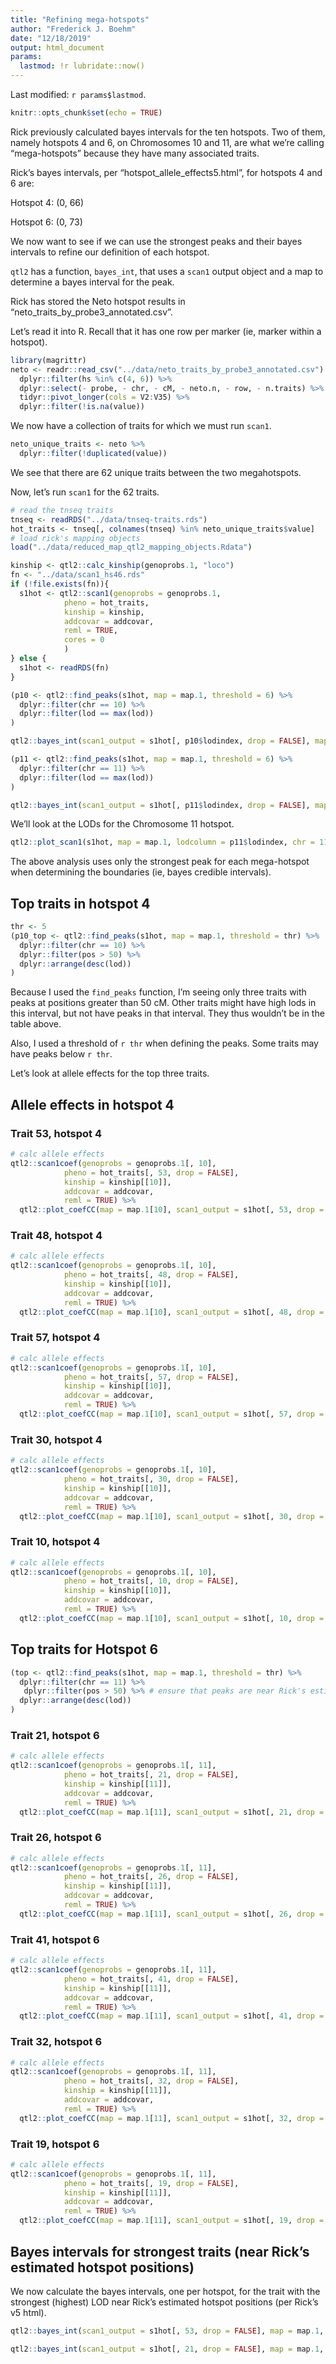 ```yaml
---
title: "Refining mega-hotspots"
author: "Frederick J. Boehm"
date: "12/18/2019"
output: html_document
params:
  lastmod: !r lubridate::now()
---
```


Last modified: `r params$lastmod`.

```r
knitr::opts_chunk$set(echo = TRUE)
```

Rick previously calculated bayes intervals for the ten hotspots. Two of them, namely hotspots 4 and 6, on Chromosomes 10 and 11, are what we're calling "mega-hotspots" because they have many associated traits.

Rick's bayes intervals, per "hotspot_allele_effects5.html", for hotspots 4 and 6 are:

Hotspot 4: (0, 66)

Hotspot 6: (0, 73)


We now want to see if we can use the strongest peaks and their bayes intervals to refine our definition of each hotspot.

`qtl2` has a function, `bayes_int`, that uses a `scan1` output object and a map to determine a bayes interval for the peak.

Rick has stored the Neto hotspot results in "neto_traits_by_probe3_annotated.csv".

Let's read it into R. Recall that it has one row per marker (ie, marker within a hotspot).

```r
library(magrittr)
neto <- readr::read_csv("../data/neto_traits_by_probe3_annotated.csv") %>%
  dplyr::filter(hs %in% c(4, 6)) %>%
  dplyr::select(- probe, - chr, - cM, - neto.n, - row, - n.traits) %>%
  tidyr::pivot_longer(cols = V2:V35) %>%
  dplyr::filter(!is.na(value))
```
We now have a collection of traits for which we must run `scan1`. 

```r
neto_unique_traits <- neto %>%
  dplyr::filter(!duplicated(value))
```

We see that there are 62 unique traits between the two megahotspots.

Now, let's run `scan1` for the 62 traits.

```r
# read the tnseq traits
tnseq <- readRDS("../data/tnseq-traits.rds")
hot_traits <- tnseq[, colnames(tnseq) %in% neto_unique_traits$value]
# load rick's mapping objects
load("../data/reduced_map_qtl2_mapping_objects.Rdata")
```

```r
kinship <- qtl2::calc_kinship(genoprobs.1, "loco")
fn <- "../data/scan1_hs46.rds"
if (!file.exists(fn)){
  s1hot <- qtl2::scan1(genoprobs = genoprobs.1, 
            pheno = hot_traits, 
            kinship = kinship, 
            addcovar = addcovar, 
            reml = TRUE, 
            cores = 0
            )
} else {
  s1hot <- readRDS(fn)
}
```

```r
(p10 <- qtl2::find_peaks(s1hot, map = map.1, threshold = 6) %>%
  dplyr::filter(chr == 10) %>%
  dplyr::filter(lod == max(lod))
)
```


```r
qtl2::bayes_int(scan1_output = s1hot[, p10$lodindex, drop = FALSE], map = map.1, chr = 10)
```


```r
(p11 <- qtl2::find_peaks(s1hot, map = map.1, threshold = 6) %>%
  dplyr::filter(chr == 11) %>%
  dplyr::filter(lod == max(lod))
)
```

```r
qtl2::bayes_int(scan1_output = s1hot[, p11$lodindex, drop = FALSE], map = map.1, chr = 11)
```

We'll look at the LODs for the Chromosome 11 hotspot.

```r
qtl2::plot_scan1(s1hot, map = map.1, lodcolumn = p11$lodindex, chr = 11)
```
The above analysis uses only the strongest peak for each mega-hotspot when determining the boundaries (ie, bayes credible intervals).

## Top traits in hotspot 4

```r
thr <- 5
(p10_top <- qtl2::find_peaks(s1hot, map = map.1, threshold = thr) %>%
  dplyr::filter(chr == 10) %>%
  dplyr::filter(pos > 50) %>%
  dplyr::arrange(desc(lod))
)
```

Because I used the `find_peaks` function, I'm seeing only three traits with peaks at positions greater than 50 cM. Other traits might have high lods in this interval, but not have peaks in that interval. They thus wouldn't be in the table above.

Also, I used a threshold of `r thr` when defining the peaks. Some traits may have peaks below `r thr`.

Let's look at allele effects for the top three traits.

## Allele effects in hotspot 4

### Trait 53, hotspot 4

```r
# calc allele effects
qtl2::scan1coef(genoprobs = genoprobs.1[, 10], 
            pheno = hot_traits[, 53, drop = FALSE], 
            kinship = kinship[[10]], 
            addcovar = addcovar, 
            reml = TRUE) %>%
  qtl2::plot_coefCC(map = map.1[10], scan1_output = s1hot[, 53, drop = FALSE])
```

### Trait 48, hotspot 4


```r
# calc allele effects
qtl2::scan1coef(genoprobs = genoprobs.1[, 10], 
            pheno = hot_traits[, 48, drop = FALSE], 
            kinship = kinship[[10]], 
            addcovar = addcovar, 
            reml = TRUE) %>%
  qtl2::plot_coefCC(map = map.1[10], scan1_output = s1hot[, 48, drop = FALSE])
```

### Trait 57, hotspot 4

```r
# calc allele effects
qtl2::scan1coef(genoprobs = genoprobs.1[, 10], 
            pheno = hot_traits[, 57, drop = FALSE], 
            kinship = kinship[[10]], 
            addcovar = addcovar, 
            reml = TRUE) %>%
  qtl2::plot_coefCC(map = map.1[10], scan1_output = s1hot[, 57, drop = FALSE])
```

### Trait 30, hotspot 4

```r
# calc allele effects
qtl2::scan1coef(genoprobs = genoprobs.1[, 10], 
            pheno = hot_traits[, 30, drop = FALSE], 
            kinship = kinship[[10]], 
            addcovar = addcovar, 
            reml = TRUE) %>%
  qtl2::plot_coefCC(map = map.1[10], scan1_output = s1hot[, 30, drop = FALSE])
```


### Trait 10, hotspot 4

```r
# calc allele effects
qtl2::scan1coef(genoprobs = genoprobs.1[, 10], 
            pheno = hot_traits[, 10, drop = FALSE], 
            kinship = kinship[[10]], 
            addcovar = addcovar, 
            reml = TRUE) %>%
  qtl2::plot_coefCC(map = map.1[10], scan1_output = s1hot[, 10, drop = FALSE])
```


## Top traits for Hotspot 6

```r
(top <- qtl2::find_peaks(s1hot, map = map.1, threshold = thr) %>%
  dplyr::filter(chr == 11) %>%
   dplyr::filter(pos > 50) %>% # ensure that peaks are near Rick's estimated hotspot position
  dplyr::arrange(desc(lod))
)
```

### Trait 21, hotspot 6

```r
# calc allele effects
qtl2::scan1coef(genoprobs = genoprobs.1[, 11], 
            pheno = hot_traits[, 21, drop = FALSE], 
            kinship = kinship[[11]], 
            addcovar = addcovar, 
            reml = TRUE) %>%
  qtl2::plot_coefCC(map = map.1[11], scan1_output = s1hot[, 21, drop = FALSE])
```

### Trait 26, hotspot 6

```r
# calc allele effects
qtl2::scan1coef(genoprobs = genoprobs.1[, 11], 
            pheno = hot_traits[, 26, drop = FALSE], 
            kinship = kinship[[11]], 
            addcovar = addcovar, 
            reml = TRUE) %>%
  qtl2::plot_coefCC(map = map.1[11], scan1_output = s1hot[, 26, drop = FALSE])
```

### Trait 41, hotspot 6

```r
# calc allele effects
qtl2::scan1coef(genoprobs = genoprobs.1[, 11], 
            pheno = hot_traits[, 41, drop = FALSE], 
            kinship = kinship[[11]], 
            addcovar = addcovar, 
            reml = TRUE) %>%
  qtl2::plot_coefCC(map = map.1[11], scan1_output = s1hot[, 41, drop = FALSE])
```

### Trait 32, hotspot 6

```r
# calc allele effects
qtl2::scan1coef(genoprobs = genoprobs.1[, 11], 
            pheno = hot_traits[, 32, drop = FALSE], 
            kinship = kinship[[11]], 
            addcovar = addcovar, 
            reml = TRUE) %>%
  qtl2::plot_coefCC(map = map.1[11], scan1_output = s1hot[, 32, drop = FALSE])
```

### Trait 19, hotspot 6

```r
# calc allele effects
qtl2::scan1coef(genoprobs = genoprobs.1[, 11], 
            pheno = hot_traits[, 19, drop = FALSE], 
            kinship = kinship[[11]], 
            addcovar = addcovar, 
            reml = TRUE) %>%
  qtl2::plot_coefCC(map = map.1[11], scan1_output = s1hot[, 19, drop = FALSE])
```

## Bayes intervals for strongest traits (near Rick's estimated hotspot positions)

We now calculate the bayes intervals, one per hotspot, for the trait with the strongest (highest) LOD near Rick's estimated hotspot positions (per Rick's v5 html).

```r
qtl2::bayes_int(scan1_output = s1hot[, 53, drop = FALSE], map = map.1, chr = 10)
```

```r
qtl2::bayes_int(scan1_output = s1hot[, 21, drop = FALSE], map = map.1, chr = 11)
```
